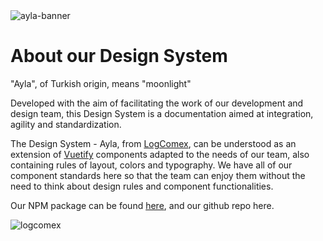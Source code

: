 
<Meta title="Getting Started/Introduction" />

<style>{`
  .sbdocs-wrapper {
    background-color: #5C068C;
    margin: 0 -20px;
  }
  .sbdocs {
    color: #FFF !important;
  }
  .sbdocs-a {
    color: #FFBF7D !important;
    text-decoration: underline;
  }
  .sbdocs-content {
    max-width: none;
    margin-top: -70px;
  }
  .logcomex-wrapper {
    display: flex;
    justify-content: center;
  }
  .logcomex {
    width: 100%;
    max-width: 130px;
    height: auto;
    margin-top: 10px;
  }
  .ayla-banner {
    width: 100%;
    height: auto;
  }
  .title {
    text-align: center;
  }
  .subtitle {
    font-style: italic;
  }
  .first-paragraph {
    font-weight: bold;
  }
  .content {
    margin: 15px 20px;    
  }
  @media screen and (min-width: 600px) {
    .content {
      margin: 15px 40px;    
    }
  }
  @media screen and (min-width: 1366px) {
    .content {
      margin: 15px 60px;    
    }
  }
`}</style>

<img className="ayla-banner" alt="ayla-banner" title="Ayla Banner" src={Banner} />

<div className="title content">
  <h1>About our Design System</h1>
  <p className="subtitle content">"Ayla", of Turkish origin, means "moonlight"</p>
</div>

<div>
  <p className="first-paragraph content">
    Developed with the aim of facilitating the work of our development and design team, this Design System is a documentation aimed at integration, agility and standardization.
  </p>

  <p className="second-paragraph content">
    The Design System - Ayla, from <a href="https://www.logcomex.com/" target="_blank">LogComex</a>, can be understood as an extension of <a href="https://vuetifyjs.com/" target="_blank">Vuetify</a> components adapted to the needs of our team,
    also containing rules of layout, colors and typography. We have all of our component standards here so that the team can enjoy them without the need to think about design rules and component functionalities.
  </p>


  <p className="third-paragraph content">
    Our NPM package can be found <a href="https://www.npmjs.com/package/@logcomex/design" target="_blank">here</a>, and our github repo <a className="https://github.com/comexio/design-system" target="_blank">here</a>.
  </p>

</div>

<div className="logcomex-wrapper">
  <img className="logcomex" alt="logcomex" title="Logcomex" src={Logcomex} />
</div>
